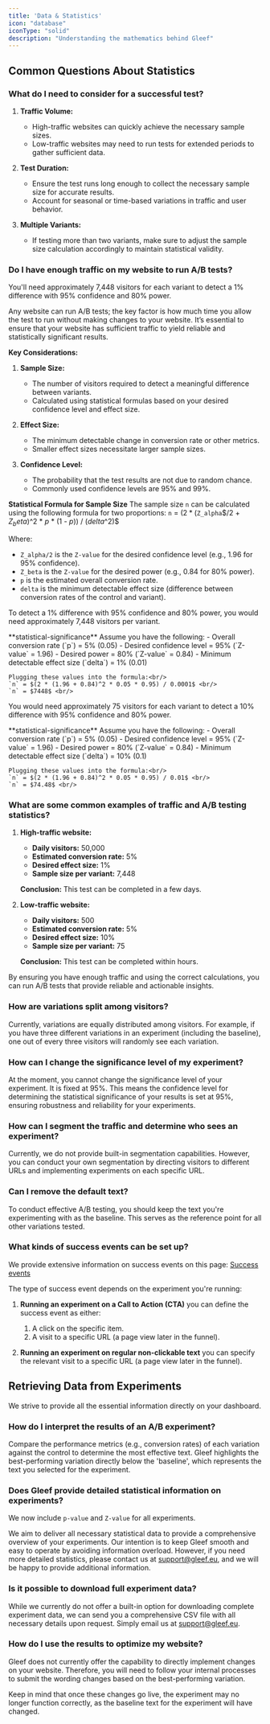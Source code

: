 ```yaml
---
title: 'Data & Statistics'
icon: "database"
iconType: "solid"
description: "Understanding the mathematics behind Gleef"
---
```


## Common Questions About Statistics

### What do I need to consider for a successful test?

1. **Traffic Volume:**
    - High-traffic websites can quickly achieve the necessary sample sizes.
    - Low-traffic websites may need to run tests for extended periods to gather sufficient data.

2. **Test Duration:**
    - Ensure the test runs long enough to collect the necessary sample size for accurate results.
    - Account for seasonal or time-based variations in traffic and user behavior.

3. **Multiple Variants:**
    - If testing more than two variants, make sure to adjust the sample size calculation accordingly to maintain statistical validity.


### Do I have enough traffic on my website to run A/B tests?
<Info>You'll need approximately 7,448 visitors for each variant to detect a 1% difference with 95% confidence and 80% power.</Info>

Any website can run A/B tests; the key factor is how much time you allow the test to run without making changes to your website. It’s essential to ensure that your website has sufficient traffic to yield reliable and statistically significant results.

**Key Considerations:**
1. **Sample Size:**
   - The number of visitors required to detect a meaningful difference between variants.
   - Calculated using statistical formulas based on your desired confidence level and effect size.

2. **Effect Size:**
   - The minimum detectable change in conversion rate or other metrics.
   - Smaller effect sizes necessitate larger sample sizes.

3. **Confidence Level:**
   - The probability that the test results are not due to random chance.
   - Commonly used confidence levels are 95% and 99%.

**Statistical Formula for Sample Size**
The sample size `n` can be calculated using the following formula for two proportions:
`n` = $(2 * ($`Z_alpha`$/2 + $`Z_beta`$)^2 * $`p`$ * (1 - $`p`$)) / ($`delta`$^2)$

Where:
- `Z_alpha/2` is the `Z-value` for the desired confidence level (e.g., 1.96 for 95% confidence).
- `Z_beta` is the `Z-value` for the desired power (e.g., 0.84 for 80% power).
- `p` is the estimated overall conversion rate.
- `delta` is the minimum detectable effect size (difference between conversion rates of the control and variant).

<Info>To detect a 1% difference with 95% confidence and 80% power, you would need approximately 7,448 visitors per variant.</Info>

<Accordion title="Example Calculation for a 1% difference">
    **statistical-significance**
    Assume you have the following:
    - Overall conversion rate (`p`) = 5% (0.05)
    - Desired confidence level = 95% (`Z-value` = 1.96)
    - Desired power = 80% (`Z-value` = 0.84)
    - Minimum detectable effect size (`delta`) = 1% (0.01)

    Plugging these values into the formula:<br/>
    `n` = $(2 * (1.96 + 0.84)^2 * 0.05 * 0.95) / 0.0001$ <br/>
    `n` = $7448$ <br/>
</Accordion>

<Info>You would need approximately 75 visitors for each variant to detect a 10% difference with 95% confidence and 80% power.</Info>

<Accordion title="Example Calculation for a 10% difference">
    **statistical-significance**
    Assume you have the following:
    - Overall conversion rate (`p`) = 5% (0.05)
    - Desired confidence level = 95% (`Z-value` = 1.96)
    - Desired power = 80% (`Z-value` = 0.84)
    - Minimum detectable effect size (`delta`) = 10% (0.1)

    Plugging these values into the formula:<br/>
    `n` = $(2 * (1.96 + 0.84)^2 * 0.05 * 0.95) / 0.01$ <br/>
    `n` = $74.48$ <br/>
</Accordion>

### What are some common examples of traffic and A/B testing statistics?

1. **High-traffic website:**
    - **Daily visitors:** 50,000
    - **Estimated conversion rate:** 5%
    - **Desired effect size:** 1%
    - **Sample size per variant:** 7,448

    **Conclusion:** This test can be completed in a few days.

2. **Low-traffic website:**
    - **Daily visitors:** 500
    - **Estimated conversion rate:** 5%
    - **Desired effect size:** 10%
    - **Sample size per variant:** 75

    **Conclusion:** This test can be completed within hours.

By ensuring you have enough traffic and using the correct calculations, you can run A/B tests that provide reliable and actionable insights.

### How are variations split among visitors?
Currently, variations are equally distributed among visitors. For example, if you have three different variations in an experiment (including the baseline), one out of every three visitors will randomly see each variation.

### How can I change the significance level of my experiment?
At the moment, you cannot change the significance level of your experiment. It is fixed at 95%. This means the confidence level for determining the statistical significance of your results is set at 95%, ensuring robustness and reliability for your experiments.

### How can I segment the traffic and determine who sees an experiment?
Currently, we do not provide built-in segmentation capabilities. However, you can conduct your own segmentation by directing visitors to different URLs and implementing experiments on each specific URL.

### Can I remove the default text?
To conduct effective A/B testing, you should keep the text you're experimenting with as the baseline. This serves as the reference point for all other variations tested.


### What kinds of success events can be set up?

<Info>We provide extensive information on success events on this page: [Success events](/Q&A/success-event)</Info>

The type of success event depends on the experiment you're running:

1. **Running an experiment on a Call to Action (CTA)**
     you can define the success event as either:
      1. A click on the specific item.
      2. A visit to a specific URL (a page view later in the funnel).

2. **Running an experiment on regular non-clickable text** you can specify the relevant visit to a specific URL (a page view later in the funnel).


## Retrieving Data from Experiments

We strive to provide all the essential information directly on your dashboard.

### How do I interpret the results of an A/B experiment?
Compare the performance metrics (e.g., conversion rates) of each variation against the control to determine the most effective text. Gleef highlights the best-performing variation directly below the 'baseline', which represents the text you selected for the experiment.

### Does Gleef provide detailed statistical information on experiments?
<Info>We now include `p-value` and `Z-value` for all experiments.</Info>

We aim to deliver all necessary statistical data to provide a comprehensive overview of your experiments. Our intention is to keep Gleef smooth and easy to operate by avoiding information overload. However, if you need more detailed statistics, please contact us at support@gleef.eu, and we will be happy to provide additional information.

### Is it possible to download full experiment data?
While we currently do not offer a built-in option for downloading complete experiment data, we can send you a comprehensive CSV file with all necessary details upon request. Simply email us at support@gleef.eu.

### How do I use the results to optimize my website?
Gleef does not currently offer the capability to directly implement changes on your website. Therefore, you will need to follow your internal processes to submit the wording changes based on the best-performing variation.

<Info>Keep in mind that once these changes go live, the experiment may no longer function correctly, as the baseline text for the experiment will have changed.</Info>
